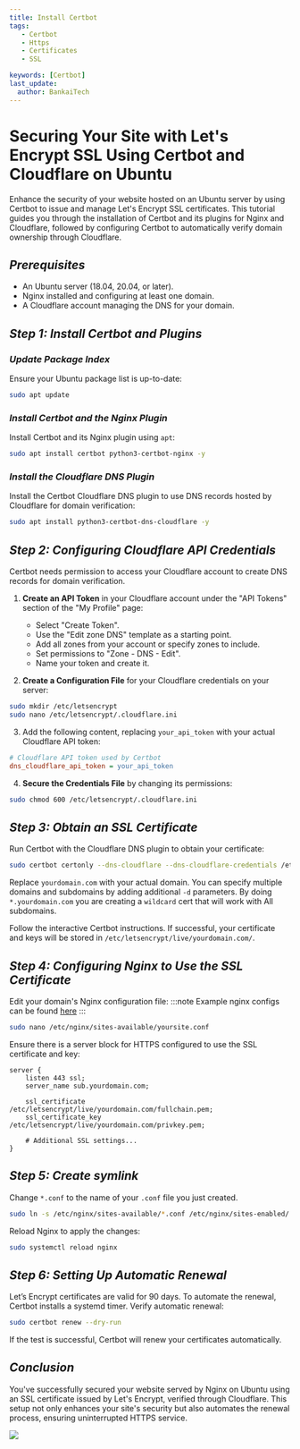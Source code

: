---
title: Install Certbot
tags:
   - Certbot
   - Https
   - Certificates
   - SSL

keywords: [Certbot]
last_update:
  author: BankaiTech
---

# **Securing Your Site with Let's Encrypt SSL Using Certbot and Cloudflare on Ubuntu**

Enhance the security of your website hosted on an Ubuntu server by using Certbot to issue and manage Let's Encrypt SSL certificates. This tutorial guides you through the installation of Certbot and its plugins for Nginx and Cloudflare, followed by configuring Certbot to automatically verify domain ownership through Cloudflare.

## ***Prerequisites***

- An Ubuntu server (18.04, 20.04, or later).
- Nginx installed and configuring at least one domain.
- A Cloudflare account managing the DNS for your domain.

## ***Step 1: Install Certbot and Plugins***

### *Update Package Index*

Ensure your Ubuntu package list is up-to-date:

```bash
sudo apt update
```

### *Install Certbot and the Nginx Plugin*

Install Certbot and its Nginx plugin using `apt`:

```bash
sudo apt install certbot python3-certbot-nginx -y
```

### *Install the Cloudflare DNS Plugin*

Install the Certbot Cloudflare DNS plugin to use DNS records hosted by Cloudflare for domain verification:

```bash
sudo apt install python3-certbot-dns-cloudflare -y
```

## ***Step 2: Configuring Cloudflare API Credentials***

Certbot needs permission to access your Cloudflare account to create DNS records for domain verification.

1. **Create an API Token** in your Cloudflare account under the "API Tokens" section of the "My Profile" page:
    - Select "Create Token".
    - Use the "Edit zone DNS" template as a starting point.
    - Add all zones from your account or specify zones to include.
    - Set permissions to "Zone - DNS - Edit".
    - Name your token and create it.

2. **Create a Configuration File** for your Cloudflare credentials on your server:

```bash
sudo mkdir /etc/letsencrypt
sudo nano /etc/letsencrypt/.cloudflare.ini
```

3. Add the following content, replacing `your_api_token` with your actual Cloudflare API token:

```ini
# Cloudflare API token used by Certbot
dns_cloudflare_api_token = your_api_token
```

4. **Secure the Credentials File** by changing its permissions:

```bash
sudo chmod 600 /etc/letsencrypt/.cloudflare.ini
```

## ***Step 3: Obtain an SSL Certificate***

Run Certbot with the Cloudflare DNS plugin to obtain your certificate:

```bash
sudo certbot certonly --dns-cloudflare --dns-cloudflare-credentials /etc/letsencrypt/.cloudflare.ini -d yourdomain.com -d *.yourdomain.com --preferred-challenges dns-01 --dns-cloudflare-propagation-seconds 60
```

Replace `yourdomain.com` with your actual domain. You can specify multiple domains and subdomains by adding additional `-d` parameters.
By doing `*.yourdomain.com` you are creating a `wildcard` cert that will work with All subdomains.

Follow the interactive Certbot instructions. If successful, your certificate and keys will be stored in `/etc/letsencrypt/live/yourdomain.com/`.

## ***Step 4: Configuring Nginx to Use the SSL Certificate***

Edit your domain's Nginx configuration file:
:::note
Example nginx configs can be found [here](https://docs.bankai-tech.com/Examples/Reverse%20Proxies/Nginx/)
:::
```bash
sudo nano /etc/nginx/sites-available/yoursite.conf
```

Ensure there is a server block for HTTPS configured to use the SSL certificate and key:

```nginx
server {
    listen 443 ssl;
    server_name sub.yourdomain.com;

    ssl_certificate /etc/letsencrypt/live/yourdomain.com/fullchain.pem;
    ssl_certificate_key /etc/letsencrypt/live/yourdomain.com/privkey.pem;

    # Additional SSL settings...
}
```

## ***Step 5: Create symlink***

Change `*.conf` to the name of your `.conf` file you just created.
```bash
sudo ln -s /etc/nginx/sites-available/*.conf /etc/nginx/sites-enabled/
```
Reload Nginx to apply the changes:

```bash
sudo systemctl reload nginx
```

## ***Step 6: Setting Up Automatic Renewal***

Let’s Encrypt certificates are valid for 90 days. To automate the renewal, Certbot installs a systemd timer. Verify automatic renewal:

```bash
sudo certbot renew --dry-run
```

If the test is successful, Certbot will renew your certificates automatically.

## ***Conclusion***

You've successfully secured your website served by Nginx on Ubuntu using an SSL certificate issued by Let's Encrypt, verified through Cloudflare. This setup not only enhances your site's security but also automates the renewal process, ensuring uninterrupted HTTPS service.

<a href="https://www.buymeacoffee.com/BankaiTech"><img src="https://img.buymeacoffee.com/button-api/?text=Buy me a beer&emoji=🍺&slug=BankaiTech&button_colour=FFDD00&font_colour=000000&font_family=Cookie&outline_colour=000000&coffee_colour=ffffff" /></a>
